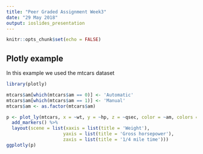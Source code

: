 ```yaml
---
title: "Peer Graded Assignment Week3"
date: "29 May 2018"
output: ioslides_presentation
---
```


```r
knitr::opts_chunk$set(echo = FALSE)
```

## Plotly example

In this example we used the mtcars dataset
```r
library(plotly)
```
```r
mtcars$am[which(mtcars$am == 0)] <- 'Automatic'
mtcars$am[which(mtcars$am == 1)] <- 'Manual'
mtcars$am <- as.factor(mtcars$am)

p <- plot_ly(mtcars, x = ~wt, y = ~hp, z = ~qsec, color = ~am, colors = c('#BF382A', '#0C4B8E')) %>%
  add_markers() %>%
  layout(scene = list(xaxis = list(title = 'Weight'),
                     yaxis = list(title = 'Gross horsepower'),
                     zaxis = list(title = '1/4 mile time')))
ggplotly(p)
```
